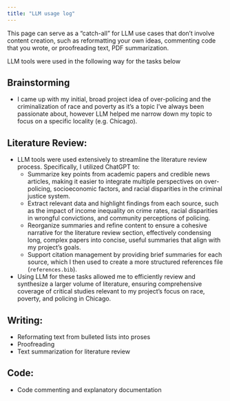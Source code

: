 ```yaml
---
title: "LLM usage log"
---
```


This page can serve as a "catch-all" for LLM use cases that don’t involve content creation, such as reformatting your own ideas, commenting code that you wrote, or proofreading text, PDF summarization.

LLM tools were used in the following way for the tasks below

## Brainstorming

* I came up with my initial, broad project idea of over-policing and the criminalization of race and poverty as it's a topic I've always been passionate about, however LLM helped me narrow down my topic to focus on a specific locality (e.g. Chicago). 

## Literature Review:  
* LLM tools were used extensively to streamline the literature review process. Specifically, I utilized ChatGPT to: 
  - Summarize key points from academic papers and credible news articles, making it easier to integrate multiple perspectives on over-policing, socioeconomic factors, and racial disparities in the criminal justice system.
  - Extract relevant data and highlight findings from each source, such as the impact of income inequality on crime rates, racial disparities in wrongful convictions, and community perceptions of policing.
  - Reorganize summaries and refine content to ensure a cohesive narrative for the literature review section, effectively condensing long, complex papers into concise, useful summaries that align with my project's goals.
  - Support citation management by providing brief summaries for each source, which I then used to create a more structured references file (`references.bib`).

* Using LLM for these tasks allowed me to efficiently review and synthesize a larger volume of literature, ensuring comprehensive coverage of critical studies relevant to my project's focus on race, poverty, and policing in Chicago.

## Writing: 

* Reformating text from bulleted lists into proses 
* Proofreading
* Text summarization for literature review 

## Code: 

* Code commenting and explanatory documentation 
